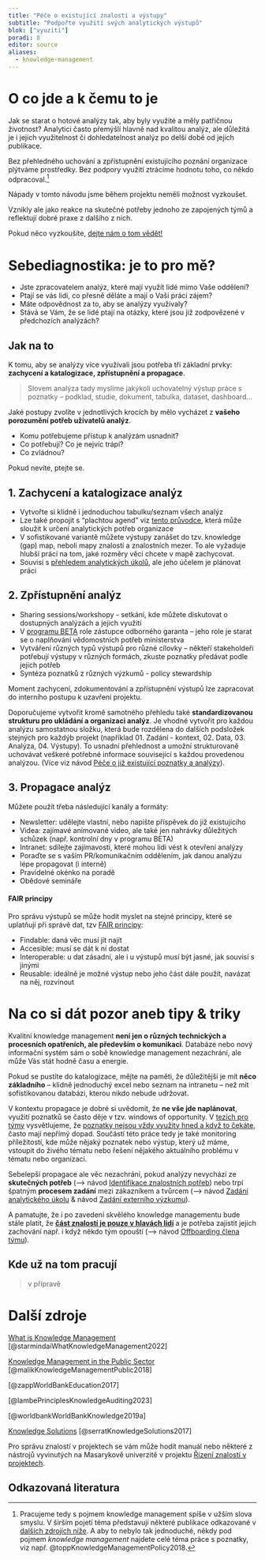 ```yaml
---
title: "Péče o existující znalosti a výstupy"
subtitle: "Podpořte využití svých analytických výstupů"
blok: ["vyuziti"]
poradi: 8
editor: source
aliases: 
  - knowledge-management
---
```


# O co jde a k čemu to je

Jak se starat o hotové analýzy tak, aby byly využité a měly patřičnou životnost? Analytici často přemýšlí hlavně nad kvalitou analýz, ale důležitá je i jejich využitelnost či dohledatelnost analýz po delší době od jejich publikace.

Bez přehledného uchování a zpřístupnění existujícího poznání organizace plýtváme prostředky. Bez podpory využití ztrácíme hodnotu toho, co někdo odpracoval.[^1]

[^1]: Pracujeme tedy s pojmem knowledge management spíše v užším slova smyslu. V širším pojetí téma představují některé publikace odkazované v [dalších zdrojích níže](#další-zdroje). A aby to nebylo tak jednoduché, někdy pod pojmem *knowledge management* najdete celé téma práce s poznatky, viz např. @toppKnowledgeManagementPolicy2018.

:::{.callout-note}
Nápady v tomto návodu jsme během projektu neměli možnost vyzkoušet. 

Vznikly ale jako reakce na skutečné potřeby jednoho ze zapojených týmů a reflektují dobré praxe z dalšího z nich. 

Pokud něco vyzkoušíte, [dejte nám o tom vědět!](/pribeh-projektu#kontakt)
:::

# Sebediagnostika: je to pro mě?

- Jste zpracovatelem analýz, které mají využít lidé mimo Vaše oddělení?
- Ptají se vás lidi, co přesně děláte a mají o Vaši práci zájem? 
- Máte odpovědnost za to, aby se analýzy využívaly?
- Stává se Vám, že se lidé ptají na otázky, které jsou již zodpovězené v předchozích analýzách?

:::{.strip .page-columns .page-full}

# Jak na to

K tomu, aby se analýzy více využívali jsou potřeba tři základní prvky: **zachycení a katalogizace, zpřístupnění a propagace**.

> Slovem analýza tady myslíme jakýkoli uchovatelný výstup práce s poznatky -- podklad, studie, dokument, tabulka, dataset, dashboard...

Jaké postupy zvolíte v jednotlivých krocích by mělo vycházet z **vašeho porozumění potřeb uživatelů analýz**. 

- Komu potřebujeme přístup k analýzám usnadnit? 
- Co potřebují? Co je nejvíc trápí? 
- Co zvládnou? 

Pokud nevíte, ptejte se.


## 1. Zachycení a katalogizace analýz

- Vytvořte si klidně i jednoduchou tabulku/seznam všech analýz
- Lze také propojit s "plachtou agend" viz [tento průvodce](/pruvodce/identifikace-znalostnich-potreb), která může sloužit k určení analytických potřeb organizace
- V sofistikované variantě můžete výstupy zanášet do tzv. knowledge (gap) map, neboli mapy znalostí a znalostních mezer. To ale vyžaduje hlubší práci na tom, jaké rozměry věci chcete v mapě zachycovat.
- Souvisí s [přehledem analytických úkolů](/pruvodce/prehled-analytickych-ukolu), ale jeho účelem je plánovat práci 


## 2. Zpřístupnění analýz

- Sharing sessions/workshopy - setkání, kde můžete diskutovat o dostupných analýzách a jejich využití 
- V [programu BETA](/pruvodce/beta2) role zástupce odborného garanta -- jeho role je starat se o naplňování vědomostních potřeb ministerstva
- Vytváření různých typů výstupů pro různé cílovky -- někteří stakeholdeři potřebují výstupy v různých formách, zkuste poznatky předávat podle jejich potřeb
- Syntéza poznatků z různých výzkumů - policy stewardship 

Moment zachycení, zdokumentování a zpřístupnění výstupů lze zapracovat do interního postupu k uzavření projektu.

Doporučujeme vytvořit kromě samotného přehledu také **standardizovanou strukturu pro ukládání a organizaci analýz**. Je vhodné vytvořit pro každou analýzu samostatnou složku, která bude rozdělena do dalších podsložek stejných pro každýb projekt (například 01. Zadání - kontext, 02. Data, 03. Analýza, 04. Výstupy). To usnadní přehlednost a umožní strukturovaně uchovávat veškeré potřebné informace související s každou provedenou analýzou. (Více viz návod [Péče o již existující poznatky a analýzy](knowledge-management.qmd)).

## 3. Propagace analýz

Můžete použít třeba následující kanály a formáty:

- Newsletter: udělejte vlastní, nebo napište příspěvek do již existujícího
- Videa: zajímavé animované video, ale také jen nahrávky důležitých schůzek (např. kontrolní dny v programu BETA)
- Intranet: sdílejte zajímavosti, které mohou lidi vést k otevření analýzy
- Poraďte se s vaším PR/komunikačním oddělením, jak danou analýzu lépe propagovat (i interně)
- Pravidelné okénko na poradě
- Obědové semináře

:::{.callout-tip}

#### FAIR principy

Pro správu výstupů se může hodit myslet na stejné principy, které se uplatňují při správě dat, tzv [FAIR principy](https://www.go-fair.org/fair-principles/):

- Findable: daná věc musí jít najít
- Accesible: musí se dát k ní dostat
- Interoperable: u dat zásadní, ale i u výstupů musí být jasné, jak souvisí s jinými
- Reusable: ideálně je možné výstup nebo jeho část dále použít, navázat na něj, rozvinout

:::

:::

# Na co si dát pozor aneb tipy & triky

Kvalitní knowledge management **není jen o různých technických a procesních opatřeních, ale především o komunikaci**. Databáze nebo nový informační systém sám o sobě knowledge management nezachrání, ale může Vás stát hodně času a energie. 

Pokud se pustíte do katalogizace, mějte na paměti, že důležitější je mít **něco základního** -- klidně jednoduchý excel nebo seznam na intranetu -- než mít sofistikovanou databázi, kterou nikdo nebude udržovat.

V kontextu propagace je dobré si uvědomit, že **ne vše jde naplánovat**, využití poznatků se často děje v tzv. windows of opportunity. V [tezích pro týmy](/teze-tymy) vysvětlujeme, že [poznatky nejsou vždy využity hned a když to čekáte](/teze-tymy#cestypoznatku), často mají nepřímý dopad. Součástí této práce tedy je také monitoring příležitostí, kde může nějaký poznatek nebo výstup, který už máme, vstoupit do živého tématu nebo řešení nějakého aktuálního problému v tématu nebo organizaci.

Sebelepší propagace ale věc nezachrání, pokud analýzy nevychází ze **skutečných potřeb** (⟶ návod [Identifikace znalostních potřeb](identifikace-potreb)) nebo trpí špatným **procesem zadání** mezi zákazníkem a tvůrcem (⟶ návod [Zadání analytického úkolu](zadani-ukolu) & návod [Zadání externího výzkumu](zadani-externiho-vyzkumu)).

A pamatujte, že i po zavedení skvělého knowledge managementu bude stále platit, že [**část znalostí je pouze v hlavách lidí**](/doporuceni/teze-o-praci-s-poznatky-tymy.qmd#tacitni) a je potřeba zajistit jejich zachování např. i když někdo tým opouští (⟶ návod [ Offboarding člena týmu](offboarding)).

## Kde už na tom pracují

> v přípravě

# Další zdroje

[What is Knowledge Management](https://www.starmind.ai/resources/what-is-knowledge-management-and-why-is-it-so-important) [@starmindaiWhatKnowledgeManagement2022]

[Knowledge Management in the Public Sector](https://www.semanticscholar.org/paper/Knowledge-Management-in-the-Public-Sector-Malik-Al-Toubi/59b93fd7ecf3e8f8f2027d7b68cfa12a5f05fbd9) [@malikKnowledgeManagementPublic2018]

[@zappWorldBankEducation2017]

[@lambePrinciplesKnowledgeAuditing2023]

[@worldbankWorldBankKnowledge2019a]

[Knowledge Solutions](https://link.springer.com/book/10.1007/978-981-10-0983-9) [@serratKnowledgeSolutions2017]

Pro správu znalostí v projektech se vám může hodit manuál nebo některé z nástrojů vyvinutých na Masarykově univerzitě v projektu [Řízení znalostí v projektech](https://pkm.econ.muni.cz/).

[](https://cesko.digital/events/jak-usporadat-informace-a-usetrit-cas-a-naklady)

## Odkazovaná literatura

:::{#refs}
:::
